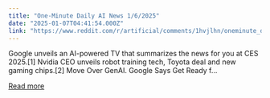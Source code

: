 ```yaml
---
title: "One-Minute Daily AI News 1/6/2025"
date: "2025-01-07T04:41:54.000Z"
link: "https://www.reddit.com/r/artificial/comments/1hvjlhn/oneminute_daily_ai_news_162025/"
---
```


Google unveils an AI-powered TV that summarizes the news for you at CES 2025.[1]
 Nvidia CEO unveils robot training tech, Toyota deal and new gaming chips.[2]
 Move Over GenAI. Google Says Get Ready f...

[Read more](https://www.reddit.com/r/artificial/comments/1hvjlhn/oneminute_daily_ai_news_162025/)
